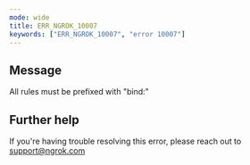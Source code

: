```yaml
---
mode: wide
title: ERR_NGROK_10007
keywords: ["ERR_NGROK_10007", "error 10007"]
---
```


## Message

All rules must be prefixed with "bind:"

## Further help

If you're having trouble resolving this error, please reach out to [support@ngrok.com](mailto:support@ngrok.com?subject=Help%20with%20ERR_NGROK_10007)
